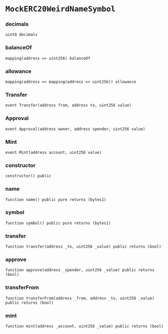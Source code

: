 # `MockERC20WeirdNameSymbol`

### decimals

```solidity
uint8 decimals
```

### balanceOf

```solidity
mapping(address => uint256) balanceOf
```

### allowance

```solidity
mapping(address => mapping(address => uint256)) allowance
```

### Transfer

```solidity
event Transfer(address from, address to, uint256 value)
```

### Approval

```solidity
event Approval(address owner, address spender, uint256 value)
```

### Mint

```solidity
event Mint(address account, uint256 value)
```

### constructor

```solidity
constructor() public
```

### name

```solidity
function name() public pure returns (bytes1)
```

### symbol

```solidity
function symbol() public pure returns (bytes1)
```

### transfer

```solidity
function transfer(address _to, uint256 _value) public returns (bool)
```

### approve

```solidity
function approve(address _spender, uint256 _value) public returns (bool)
```

### transferFrom

```solidity
function transferFrom(address _from, address _to, uint256 _value) public returns (bool)
```

### mint

```solidity
function mint(address _account, uint256 _value) public returns (bool)
```

